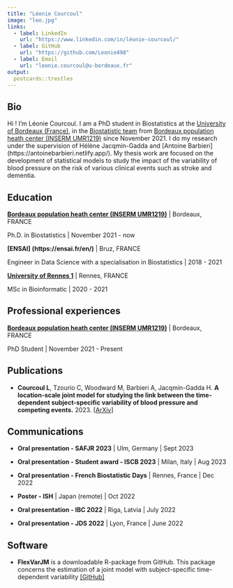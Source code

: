 ```yaml
---
title: "Léonie Courcoul"
image: "leo.jpg"
links:
  - label: LinkedIn
    url: "https://www.linkedin.com/in/léonie-courcoul/"
  - label: GitHub
    url: "https://github.com/Leonie498"
  - label: Email
    url: "leonie.courcoul@u-bordeaux.fr"
output:
  postcards::trestles
---
```

 
## Bio

Hi ! I'm Léonie Courcoul. I am a PhD student in Biostatistics at the [University of Bordeaux (France)](https://www.u-bordeaux.fr/), in the [Biostatistic team](https://www.bordeaux-population-health.center/les-equipes/biostatistique/) from [Bordeaux population heath center (INSERM UMR1219)](https://www.bordeaux-population-health.center/en/) since November 2021. I do my research under the supervision of Hélène Jacqmin-Gadda and [Antoine Barbieri] (https://antoinebarbieri.netlify.app/). My thesis work are focused on the development of statistical models to study the impact of the variability of blood pressure on the risk of various clinical events such as stroke and dementia. 

## Education

**[Bordeaux population heath center (INSERM UMR1219)](https://www.bordeaux-population-health.center/en/)** | Bordeaux, FRANCE

Ph.D. in Biostatistics | November 2021 - now

**[ENSAI] (https://ensai.fr/en/)** | Bruz, FRANCE

Engineer in Data Science with a specialisation in Biostatistics | 2018 - 2021

**[University of Rennes 1](https://formations.univ-rennes.fr/master-mention-bio-informatique-parcours-informatique-pour-la-biologie-et-la-sante-ibisa)** | Rennes, FRANCE

MSc in Bioinformatic | 2020 - 2021

## Professional experiences

**[Bordeaux population heath center (INSERM UMR1219)](https://www.bordeaux-population-health.center/en/)** | Bordeaux, FRANCE 

PhD Student | November 2021 - Present

## Publications

* **Courcoul L**, Tzourio C, Woodward M, Barbieri A, Jacqmin-Gadda H. **A location-scale joint model for studying the link between the time-dependent subject-specific variability of blood pressure and competing events.** 2023.
[[ArXiv]](https://arxiv.org/abs/2306.16785)

## Communications

* **Oral presentation - SAFJR 2023** | Ulm, Germany | Sept 2023

* **Oral presentation - Student award - ISCB 2023** | Milan, Italy | Aug 2023

* **Oral presentation - French Biostatistic Days** | Rennes, France | Dec 2022

* **Poster - ISH** | Japan (remote) | Oct 2022

* **Oral presentation - IBC 2022** | Riga, Latvia | July 2022

* **Oral presentation - JDS 2022** | Lyon, France | June 2022

## Software

* **FlexVarJM** is a downloadable R-package from GitHub. This package concerns the estimation of a joint model with subject-specific time-dependent variability
[[GitHub]](https://www.ahajournals.org/doi/10.1161/HYPERTENSIONAHA.120.16807)



